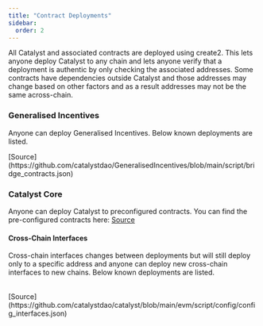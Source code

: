 ```yaml
---
title: "Contract Deployments"
sidebar:
  order: 2
---
```



All Catalyst and associated contracts are deployed using create2. This lets anyone deploy Catalyst to any chain and lets anyone verify that a deployment is authentic by only checking the associated addresses. Some contracts have dependencies outside Catalyst and those addresses may change based on other factors and as a result addresses may not be the same across-chain.

### Generalised Incentives

Anyone can deploy Generalised Incentives. Below known deployments are listed.

<Table url="https://raw.githubusercontent.com/catalystdao/GeneralisedIncentives/main/script/bridge_contracts.json" lastKey="escrow"/>
[Source](https://github.com/catalystdao/GeneralisedIncentives/blob/main/script/bridge_contracts.json)

### Catalyst Core

Anyone can deploy Catalyst to preconfigured contracts. You can find the pre-configured contracts here:
<SmallTable url="https://raw.githubusercontent.com/catalystdao/catalyst/main/evm/script/config/config_contracts.json" entryKey="contracts"/>
[Source](https://github.com/catalystdao/catalyst/blob/main/evm/script/config/config_contracts.json)

#### Cross-Chain Interfaces

Cross-chain interfaces changes between deployments but will still deploy only to a specific address and anyone can deploy new cross-chain interfaces to new chains. Below known deployments are listed.

<Table url="https://raw.githubusercontent.com/catalystdao/catalyst/main/evm/script/config/config_interfaces.json" lastKey="interface"/>
[Source](https://github.com/catalystdao/catalyst/blob/main/evm/script/config/config_interfaces.json)
